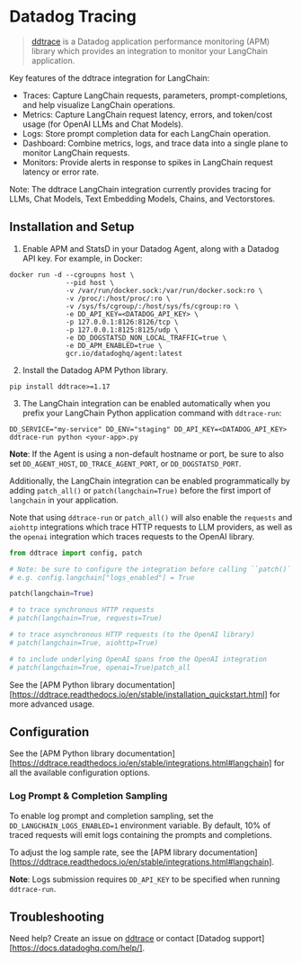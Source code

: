 # Datadog Tracing

>[ddtrace](https://github.com/DataDog/dd-trace-py) is a Datadog application performance monitoring (APM) library which provides an integration to monitor your LangChain application.

Key features of the ddtrace integration for LangChain:
- Traces: Capture LangChain requests, parameters, prompt-completions, and help visualize LangChain operations.
- Metrics: Capture LangChain request latency, errors, and token/cost usage (for OpenAI LLMs and Chat Models).
- Logs: Store prompt completion data for each LangChain operation.
- Dashboard: Combine metrics, logs, and trace data into a single plane to monitor LangChain requests.
- Monitors: Provide alerts in response to spikes in LangChain request latency or error rate.

Note: The ddtrace LangChain integration currently provides tracing for LLMs, Chat Models, Text Embedding Models, Chains, and Vectorstores.

## Installation and Setup

1. Enable APM and StatsD in your Datadog Agent, along with a Datadog API key. For example, in Docker:

```
docker run -d --cgroupns host \
              --pid host \
              -v /var/run/docker.sock:/var/run/docker.sock:ro \
              -v /proc/:/host/proc/:ro \
              -v /sys/fs/cgroup/:/host/sys/fs/cgroup:ro \
              -e DD_API_KEY=<DATADOG_API_KEY> \
              -p 127.0.0.1:8126:8126/tcp \
              -p 127.0.0.1:8125:8125/udp \
              -e DD_DOGSTATSD_NON_LOCAL_TRAFFIC=true \
              -e DD_APM_ENABLED=true \
              gcr.io/datadoghq/agent:latest
```

2. Install the Datadog APM Python library.

```
pip install ddtrace>=1.17
```


3. The LangChain integration can be enabled automatically when you prefix your LangChain Python application command with `ddtrace-run`:

```
DD_SERVICE="my-service" DD_ENV="staging" DD_API_KEY=<DATADOG_API_KEY> ddtrace-run python <your-app>.py
```

**Note**: If the Agent is using a non-default hostname or port, be sure to also set `DD_AGENT_HOST`, `DD_TRACE_AGENT_PORT`, or `DD_DOGSTATSD_PORT`.

Additionally, the LangChain integration can be enabled programmatically by adding `patch_all()` or `patch(langchain=True)` before the first import of `langchain` in your application.

Note that using `ddtrace-run` or `patch_all()` will also enable the `requests` and `aiohttp` integrations which trace HTTP requests to LLM providers, as well as the `openai` integration which traces requests to the OpenAI library.

```python
from ddtrace import config, patch

# Note: be sure to configure the integration before calling ``patch()``!
# e.g. config.langchain["logs_enabled"] = True

patch(langchain=True)

# to trace synchronous HTTP requests
# patch(langchain=True, requests=True)

# to trace asynchronous HTTP requests (to the OpenAI library)
# patch(langchain=True, aiohttp=True)

# to include underlying OpenAI spans from the OpenAI integration
# patch(langchain=True, openai=True)patch_all
```

See the [APM Python library documentation][https://ddtrace.readthedocs.io/en/stable/installation_quickstart.html] for more advanced usage.


## Configuration

See the [APM Python library documentation][https://ddtrace.readthedocs.io/en/stable/integrations.html#langchain] for all the available configuration options.


### Log Prompt & Completion Sampling

To enable log prompt and completion sampling, set the `DD_LANGCHAIN_LOGS_ENABLED=1` environment variable. By default, 10% of traced requests will emit logs containing the prompts and completions.

To adjust the log sample rate, see the [APM library documentation][https://ddtrace.readthedocs.io/en/stable/integrations.html#langchain].

**Note**: Logs submission requires `DD_API_KEY` to be specified when running `ddtrace-run`.


## Troubleshooting

Need help? Create an issue on [ddtrace](https://github.com/DataDog/dd-trace-py) or contact [Datadog support][https://docs.datadoghq.com/help/].
